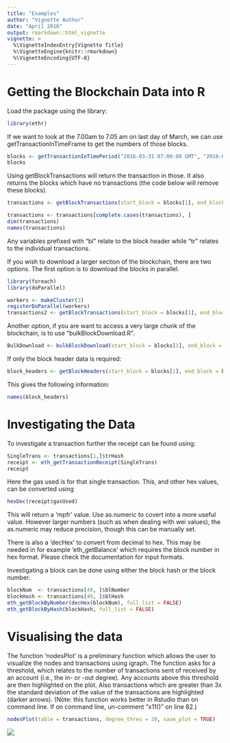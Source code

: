 ```yaml
---
title: "Examples"
author: "Vignette Author"
date: "April 2016"
output: rmarkdown::html_vignette
vignette: >
  %\VignetteIndexEntry{Vignette Title}
  %\VignetteEngine{knitr::rmarkdown}
  %\VignetteEncoding{UTF-8}
---
```


# Getting the Blockchain Data into R
Load the package using the library:

```r
library(ethr)
```

If we want to look at the 7.00am to 7.05 am on last day of March, we can use getTransactionInTimeFrame to get the numbers of those blocks.

```r
blocks <- getTransactionInTimePeriod("2016-03-31 07:00:00 GMT", "2016-03-31 07:05:00 GMT")
blocks
```

Using getBlockTransactions will return the transaction in those. It also returns the blocks which have no transactions (the code below will remove these blocks).

```r
transactions <- getBlockTransactions(start_block = blocks[1], end_block = blocks[2]) 
```

```r
transactions <- transactions[complete.cases(transactions), ]
dim(transactions)
names(transactions)
```

Any variables prefixed with "bl" relate to the block header while "tr" relates to the individual transactions. 

If you wish to download a larger section of the blockchain, there are two options. The first option is to download the blocks in parallel.
```r
library(foreach)
library(doParallel)

workers <- makeCluster(3)
registerDoParallel(workers)
transactions2 <- getBlockTransactions(start_block = blocks[1], end_block = blocks[2], parallel = TRUE) 
```

Another option, if you are want to access a very large chunk of the blockchain, is to use "bulkBlockDownload.R".
```r
BulkDownload <- bulkBlockDownload(start_block = blocks[1], end_block = blocks[2], data_dir, chunk_size = 50000, parallel = TRUE, cores = 3) 
```

If only the block header data is required:
```r
block_headers <- getBlockHeaders(start_block = blocks[1], end_block = blocks[2])
```
This gives the following information:
```r
names(block_headers)
```

# Investigating the Data

To investigate a transaction further the receipt can be found using:
```r
SingleTrans <- transactions[1,]$trHash
receipt <- eth_getTransactionReceipt(SingleTrans)
receipt
```
Here the gas used is for that single transaction. This, and other hex values, can be converted using 
```r
hexDec(receipt$gasUsed)
```
This will return a 'mpfr' value. Use as.numeric to covert into a more useful value. However larger numbers (such as when dealing with wei values), the as.numeric may reduce precision, though this can be manually set.

There is also a 'decHex' to convert from decimal to hex. This may be needed in for example 'eth_getBalance' which requires the block number in hex format. Please check the documentation for input formats. 


Investigating a block can be done using either the block hash or the block number.

```r
blockNum  <- transactions[49, ]$blNumber
blockHash <- transactions[49, ]$blHash
eth_getBlockByNumber(decHex(blockNum), full_list = FALSE)
eth_getBlockByHash(blockHash, full_list = FALSE)          

```

# Visualising the data

The function 'nodesPlot' is a preliminary function which allows the user to visualize the nodes and transactions using igraph. The function asks for a threshold, which relates to the number of transactions sent of received by an account (i.e., the in- or -out degree). Any accounts above this threshold are then highlighted on the plot. Also transactions which are greater than 3x the standard deviation of the value of the transactions are highlighted (darker arrows).
(Note: this function works better in Rstudio than on command line. If on command line, un-comment "x11()" on line 82.)

```r
nodesPlot(table = transactions, degree_thres = 20, save_plot = TRUE)
```

![](nodesmap.png)
